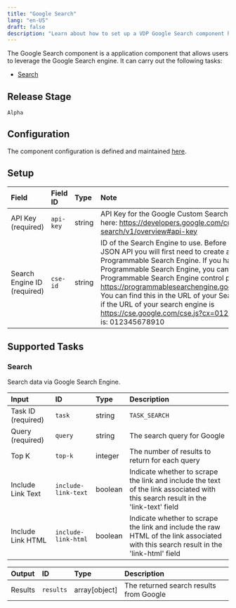 ```yaml
---
title: "Google Search"
lang: "en-US"
draft: false
description: "Learn about how to set up a VDP Google Search component https://github.com/instill-ai/instill-core"
---
```


The Google Search component is a application component that allows users to leverage the Google Search engine.
It can carry out the following tasks:

- [Search](#search)



## Release Stage

`Alpha`



## Configuration

The component configuration is defined and maintained [here](https://github.com/instill-ai/component/blob/main/application/googlesearch/v0/config/definition.json).




## Setup


| Field | Field ID | Type | Note |
| :--- | :--- | :--- | :--- |
| API Key (required) | `api-key` | string | API Key for the Google Custom Search API. You can create one here: https://developers.google.com/custom-search/v1/overview#api-key |
| Search Engine ID (required) | `cse-id` | string | ID of the Search Engine to use. Before using the Custom Search JSON API you will first need to create and configure your Programmable Search Engine. If you have not already created a Programmable Search Engine, you can start by visiting the Programmable Search Engine control panel https://programmablesearchengine.google.com/controlpanel/all. You can find this in the URL of your Search Engine. For example, if the URL of your search engine is https://cse.google.com/cse.js?cx=012345678910, the ID value is: 012345678910 |




## Supported Tasks

### Search

Search data via Google Search Engine.


| Input | ID | Type | Description |
| :--- | :--- | :--- | :--- |
| Task ID (required) | `task` | string | `TASK_SEARCH` |
| Query (required) | `query` | string | The search query for Google |
| Top K | `top-k` | integer | The number of results to return for each query |
| Include Link Text | `include-link-text` | boolean | Indicate whether to scrape the link and include the text of the link associated with this search result in the 'link-text' field |
| Include Link HTML | `include-link-html` | boolean | Indicate whether to scrape the link and include the raw HTML of the link associated with this search result in the 'link-html' field |



| Output | ID | Type | Description |
| :--- | :--- | :--- | :--- |
| Results | `results` | array[object] | The returned search results from Google |







